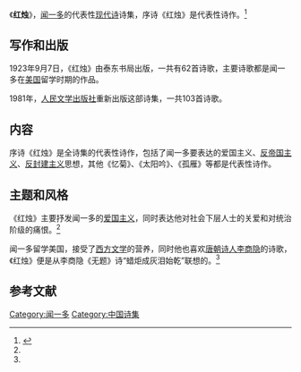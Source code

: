 {{Infobox book 
| 书名      = 红烛
| 图像      = <!-- [[File:|200px]] -->
| 图像说明  = 封面
| 作者      = [[闻一多|闻一多]]
| 原名      = 
| 译者      = 
| 插图      = 
| 封面设计  = 
| 出版地    = 
| 语言      = 简体中文
| 系列      = 
| 题材      = 诗歌
| 类型      = 长篇小说
| 出版者    = 江苏文艺出版社
| 出版日期  = 2009年10月1日
| 中文版    = 
| 媒介      = 印刷（平装书）
| 页数      = 298
| 开本      = 
| isbn      = 9787539932736
| oclc      = 
| 杜威十进制图书分类法= 
| 美国国会图书馆图书分类法= 
| 上一部作品= 
| 下一部作品= 
| 引用      = 
| 被引用    = 
}}
《'''红烛'''》，[[闻一多|闻一多]]的代表性[[新诗|现代诗]]诗集，序诗《红烛》是代表性诗作。<ref name="duck">{{cite book |author=闻一多 |title=《红烛·死水》|date=2009-10-01 |publisher=江苏文艺出版社 |location=江苏省 |isbn=9787539932736}}</ref>

==写作和出版==
1923年9月7日，《红烛》由泰东书局出版，一共有62首诗歌，主要诗歌都是闻一多在[[美国|美国]]留学时期的作品。

1981年，[[人民文学出版社|人民文学出版社]]重新出版这部诗集，一共103首诗歌。

==内容==
序诗《红烛》是全诗集的代表性诗作，包括了闻一多要表达的爱国主义、[[帝国主义|反帝国主义]]、[[封建主义|反封建主义]]思想，其他《忆菊》、《太阳吟》、《孤雁》等都是代表性诗作。

==主题和风格==
《红烛》主要抒发闻一多的[[爱国主义|爱国主义]]，同时表达他对社会下层人士的关爱和对统治阶级的痛恨。<ref name="duck" />

闻一多留学美国，接受了[[西方文学|西方文学]]的营养，同时他也喜欢[[唐诗|唐朝诗人]][[李商隐|李商隐]]的诗歌，《红烛》便是从李商隐《无题》诗“蜡炬成灰泪始乾”联想的。<ref name="duck" />

==参考文献==
{{reflist}}

{{DEFAULTSORT:H红}}
[[Category:闻一多|Category:闻一多]]
[[Category:中国诗集|Category:中国诗集]]